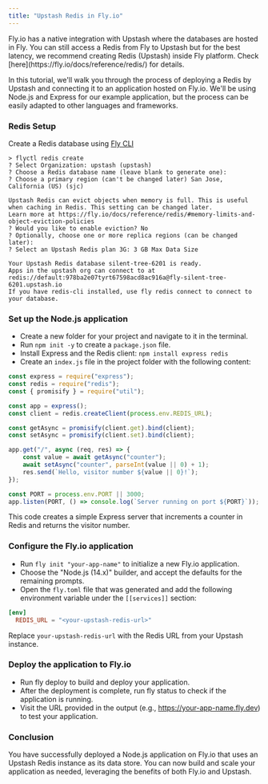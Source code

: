 ```yaml
---
title: "Upstash Redis in Fly.io"
---
```


<Info>
    Fly.io has a native integration with Upstash where the databases are hosted
    in Fly. You can still access a Redis from Fly to Upstash but for the best
    latency, we recommend creating Redis (Upstash) inside Fly platform. Check
    [here](https://fly.io/docs/reference/redis/) for details.
</Info>

In this tutorial, we'll walk you through the process of deploying a Redis by Upstash and connecting it to an application hosted on Fly.io. We'll be using Node.js and Express for our example application, but the process can be easily adapted to other languages and frameworks.

### Redis Setup

Create a Redis database using [Fly CLI](https://fly.io/docs/hands-on/install-flyctl/)

```shell
> flyctl redis create
? Select Organization: upstash (upstash)
? Choose a Redis database name (leave blank to generate one):
? Choose a primary region (can't be changed later) San Jose, California (US) (sjc)

Upstash Redis can evict objects when memory is full. This is useful when caching in Redis. This setting can be changed later.
Learn more at https://fly.io/docs/reference/redis/#memory-limits-and-object-eviction-policies
? Would you like to enable eviction? No
? Optionally, choose one or more replica regions (can be changed later):
? Select an Upstash Redis plan 3G: 3 GB Max Data Size

Your Upstash Redis database silent-tree-6201 is ready.
Apps in the upstash org can connect to at redis://default:978ba2e07tyrt67598acd8ac916a@fly-silent-tree-6201.upstash.io
If you have redis-cli installed, use fly redis connect to connect to your database.
```

### Set up the Node.js application

-   Create a new folder for your project and navigate to it in the terminal.
-   Run `npm init -y` to create a `package.json` file.
-   Install Express and the Redis client: `npm install express redis`
-   Create an `index.js` file in the project folder with the following content:

```js
const express = require("express");
const redis = require("redis");
const { promisify } = require("util");

const app = express();
const client = redis.createClient(process.env.REDIS_URL);

const getAsync = promisify(client.get).bind(client);
const setAsync = promisify(client.set).bind(client);

app.get("/", async (req, res) => {
    const value = await getAsync("counter");
    await setAsync("counter", parseInt(value || 0) + 1);
    res.send(`Hello, visitor number ${value || 0}!`);
});

const PORT = process.env.PORT || 3000;
app.listen(PORT, () => console.log(`Server running on port ${PORT}`));
```

This code creates a simple Express server that increments a counter in Redis and returns the visitor number.

### Configure the Fly.io application

-   Run `fly init "your-app-name"` to initialize a new Fly.io application.
-   Choose the "Node.js (14.x)" builder, and accept the defaults for the remaining prompts.
-   Open the `fly.toml` file that was generated and add the following environment variable under the `[[services]]` section:

```toml
[env]
  REDIS_URL = "<your-upstash-redis-url>"
```

Replace `your-upstash-redis-url` with the Redis URL from your Upstash instance.

### Deploy the application to Fly.io

-   Run fly deploy to build and deploy your application.
-   After the deployment is complete, run fly status to check if the application is running.
-   Visit the URL provided in the output (e.g., https://your-app-name.fly.dev) to test your application.

### Conclusion

You have successfully deployed a Node.js application on Fly.io that uses an Upstash Redis instance as its data store. You can now build and scale your application as needed, leveraging the benefits of both Fly.io and Upstash.
